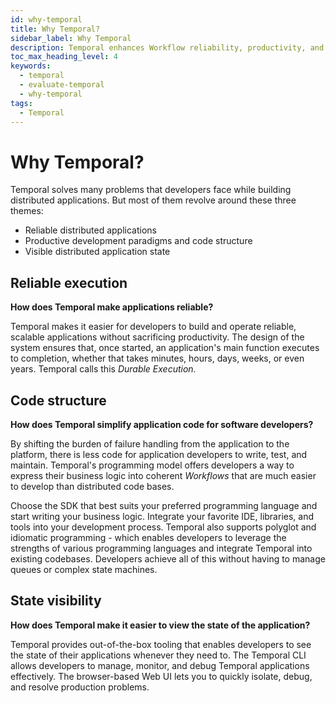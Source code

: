 ```yaml
---
id: why-temporal
title: Why Temporal?
sidebar_label: Why Temporal
description: Temporal enhances Workflow reliability, productivity, and state visibility for developers by offering Durable Execution, simplified code structures, and robust monitoring tools.
toc_max_heading_level: 4
keywords:
  - temporal
  - evaluate-temporal
  - why-temporal
tags:
  - Temporal
---
```


# Why Temporal?

Temporal solves many problems that developers face while building distributed applications.
But most of them revolve around these three themes:

- Reliable distributed applications
- Productive development paradigms and code structure
- Visible distributed application state

## Reliable execution

**How does Temporal make applications reliable?**

Temporal makes it easier for developers to build and operate reliable, scalable applications without sacrificing productivity.
The design of the system ensures that, once started, an application's main function executes to completion, whether that takes minutes, hours, days, weeks, or even years.
Temporal calls this _Durable Execution._

## Code structure

**How does Temporal simplify application code for software developers?**

By shifting the burden of failure handling from the application to the platform, there is less code for application developers to write, test, and maintain.
Temporal's programming model offers developers a way to express their business logic into coherent _Workflows_ that are much easier to develop than distributed code bases.

Choose the SDK that best suits your preferred programming language and start writing your business logic.
Integrate your favorite IDE, libraries, and tools into your development process.
Temporal also supports polyglot and idiomatic programming - which enables developers to leverage the strengths of various programming languages and integrate Temporal into existing codebases.
Developers achieve all of this without having to manage queues or complex state machines.

## State visibility

**How does Temporal make it easier to view the state of the application?**

Temporal provides out-of-the-box tooling that enables developers to see the state of their applications whenever they need to.
The Temporal CLI allows developers to manage, monitor, and debug Temporal applications effectively.
The browser-based Web UI lets you to quickly isolate, debug, and resolve production problems.
